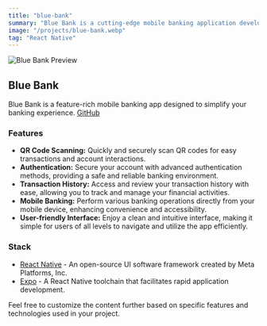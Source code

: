 ```yaml
---
title: "blue-bank"
summary: "Blue Bank is a cutting-edge mobile banking application developed using React Native. It provides a seamless and secure banking experience, allowing users to perform various transactions, manage their accounts, and access essential banking services on the go. The app features QR code scanning, real-time balance tracking, secure authentication, and more, making it a comprehensive solution for modern banking needs."
image: "/projects/blue-bank.webp"
tag: "React Native"
---
```


![Blue Bank Preview](/projects/blue-bank.webp)

## Blue Bank

Blue Bank is a feature-rich mobile banking app designed to simplify your banking experience. [GitHub](https://github.com/wiscaksono/blue-bank)

### Features

- **QR Code Scanning:** Quickly and securely scan QR codes for easy transactions and account interactions.
- **Authentication:** Secure your account with advanced authentication methods, providing a safe and reliable banking environment.
- **Transaction History:** Access and review your transaction history with ease, allowing you to track and manage your financial activities.
- **Mobile Banking:** Perform various banking operations directly from your mobile device, enhancing convenience and accessibility.
- **User-friendly Interface:** Enjoy a clean and intuitive interface, making it simple for users of all levels to navigate and utilize the app efficiently.

### Stack

- [React Native](https://reactnative.dev/) - An open-source UI software framework created by Meta Platforms, Inc.
- [Expo](https://expo.dev) - A React Native toolchain that facilitates rapid application development.

Feel free to customize the content further based on specific features and technologies used in your project.
